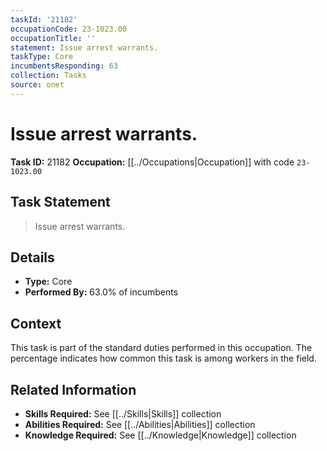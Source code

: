 ```yaml
---
taskId: '21182'
occupationCode: 23-1023.00
occupationTitle: ''
statement: Issue arrest warrants.
taskType: Core
incumbentsResponding: 63
collection: Tasks
source: onet
---
```

# Issue arrest warrants.

**Task ID:** 21182
**Occupation:** [[../Occupations|Occupation]] with code `23-1023.00`

## Task Statement

> Issue arrest warrants.

## Details

- **Type:** Core
- **Performed By:** 63.0% of incumbents

## Context

This task is part of the standard duties performed in this occupation. The percentage indicates how common this task is among workers in the field.

## Related Information

- **Skills Required:** See [[../Skills|Skills]] collection
- **Abilities Required:** See [[../Abilities|Abilities]] collection
- **Knowledge Required:** See [[../Knowledge|Knowledge]] collection
